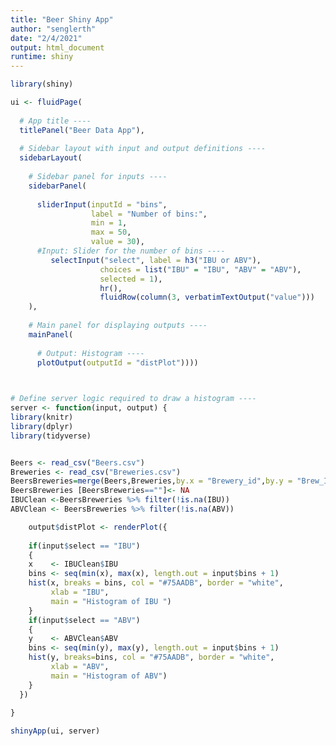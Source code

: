 ```yaml
---
title: "Beer Shiny App"
author: "senglerth"
date: "2/4/2021"
output: html_document
runtime: shiny
---
```



```r

library(shiny)

ui <- fluidPage(
  
  # App title ----
  titlePanel("Beer Data App"),
  
  # Sidebar layout with input and output definitions ----
  sidebarLayout(
    
    # Sidebar panel for inputs ----
    sidebarPanel(
      
      sliderInput(inputId = "bins",
                  label = "Number of bins:",
                  min = 1,
                  max = 50,
                  value = 30),
      #Input: Slider for the number of bins ----
         selectInput("select", label = h3("IBU or ABV"), 
                    choices = list("IBU" = "IBU", "ABV" = "ABV"), 
                    selected = 1),
                    hr(),
                    fluidRow(column(3, verbatimTextOutput("value")))
    ),
       
    # Main panel for displaying outputs ----
    mainPanel(
      
      # Output: Histogram ----
      plotOutput(outputId = "distPlot"))))
      


# Define server logic required to draw a histogram ----
server <- function(input, output) {
library(knitr)
library(dplyr)
library(tidyverse)


Beers <- read_csv("Beers.csv")
Breweries <- read_csv("Breweries.csv")
BeersBreweries=merge(Beers,Breweries,by.x = "Brewery_id",by.y = "Brew_ID")
BeersBreweries [BeersBreweries==""]<- NA  
IBUClean <-BeersBreweries %>% filter(!is.na(IBU))
ABVClean <- BeersBreweries %>% filter(!is.na(ABV))

    output$distPlot <- renderPlot({
    
    if(input$select == "IBU")
    {
    x    <- IBUClean$IBU
    bins <- seq(min(x), max(x), length.out = input$bins + 1)
    hist(x, breaks = bins, col = "#75AADB", border = "white",
         xlab = "IBU",
         main = "Histogram of IBU ")
    }
    if(input$select == "ABV")
    {
    y    <- ABVClean$ABV
    bins <- seq(min(y), max(y), length.out = input$bins + 1)
    hist(y, breaks=bins, col = "#75AADB", border = "white",
         xlab = "ABV",
         main = "Histogram of ABV")
    }
  })
  
}

shinyApp(ui, server)


```
